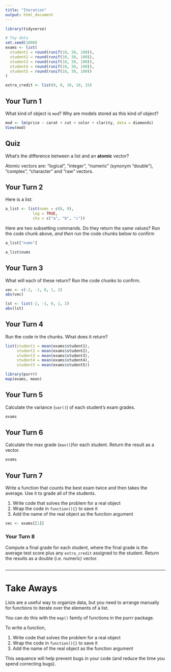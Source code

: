 ```yaml
---
title: "Iteration"
output: html_document
---
```


<!-- This file by Charlotte Wickham is licensed under a Creative Commons Attribution 4.0 International License, adapted from the orignal work at https://github.com/rstudio/master-the-tidyverse by RStudio. -->

```r
library(tidyverse)

# Toy data
set.seed(1000)
exams <- list(
  student1 = round(runif(10, 50, 100)),
  student2 = round(runif(10, 50, 100)),
  student3 = round(runif(10, 50, 100)),
  student4 = round(runif(10, 50, 100)),
  student5 = round(runif(10, 50, 100))
)

extra_credit <- list(0, 0, 10, 10, 15)
```

## Your Turn 1

What kind of object is `mod`?  Why are models stored as this kind of object?

```r
mod <- lm(price ~ carat + cut + color + clarity, data = diamonds)
View(mod)
```

## Quiz

What's the difference between a list and an **atomic** vector?

Atomic vectors are: "logical", "integer", "numeric" (synonym "double"), "complex", "character" and "raw" vectors.

## Your Turn 2

Here is a list:

```r
a_list <- list(nums = c(8, 9), 
            log = TRUE,    
            cha = c("a", "b", "c"))
```

Here are two subsetting commands. Do they return the same values? Run the code chunk above, _and then_ run the code chunks below to confirm

```r
a_list["nums"] 
```

```r
a_list$nums
```

## Your Turn 3

What will each of these return? Run the code chunks to confirm.

```r
vec <- c(-2, -1, 0, 1, 2)
abs(vec)
```

```r
lst <- list(-2, -1, 0, 1, 2)
abs(lst)
```

## Your Turn 4

Run the code in the chunks. What does it return?

```r
list(student1 = mean(exams$student1),
     student2 = mean(exams$student2),
     student3 = mean(exams$student3),
     student4 = mean(exams$student4),
     student5 = mean(exams$student5))
```

```r
library(purrr)
map(exams, mean)
```

## Your Turn 5

Calculate the variance (`var()`) of each student’s exam grades.

```r
exams 
```

## Your Turn 6

Calculate the max grade (`max()`)for each student. Return the result as a vector.

```r
exams
```

## Your Turn 7

Write a function that counts the best exam twice and then takes the average. Use it to grade all of the students.

1. Write code that solves the problem for a real object  
2. Wrap the code in `function(){}` to save it  
3. Add the name of the real object as the function argument 

```r
vec <- exams[[1]]


```

### Your Turn 8

Compute a final grade for each student, where the final grade is the average test score plus any `extra_credit` assigned to the student. Return the results as a double (i.e. numeric) vector.

```r

```


***

# Take Aways

Lists are a useful way to organize data, but you need to arrange manually for functions to iterate over the elements of a list.

You can do this with the `map()` family of functions in the purrr package.

To write a function, 

1. Write code that solves the problem for a real object  
2. Wrap the code in `function(){}` to save it  
3. Add the name of the real object as the function argument 

This sequence will help prevent bugs in your code (and reduce the time you spend correcting bugs). 
